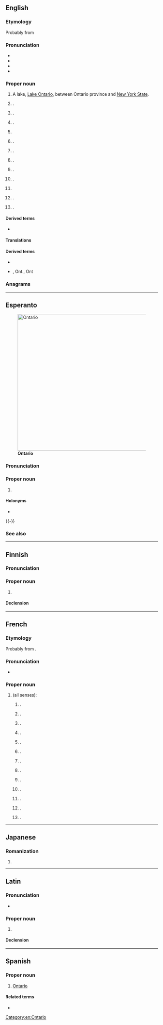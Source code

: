 {{also|Ontário}}
==English==
===Etymology===
Probably from 

===Pronunciation===
* {{a|Canada|GA}}
* {{a|RP}} 
*
* {{hyphenation|en|On|tar|io}}

===Proper noun===
{{en-proper noun}}

# A lake, [[Lake Ontario]], between Ontario province and [[New York State]].
# {{place|en|province|in eastern|c/Canada|capital=Toronto}}.
# {{place|en|city|co/San Bernardino County|s/California}}.
# {{place|en|unincorporated community|co/Knox County|s/Illinois}}.
#
# {{place|en|community|city/Ames|co/Story County|s/Iowa|c/USA}}.
# {{place|en|county|s/New York}}.
# {{place|en|town/hamlet/and/CDP|co/Wayne County|s/New York}}.
# {{place|en|city|co/Richland County|s/Ohio}}.
# {{place|en|city|co/Malheur County|s/Oregon}}.
#
# {{place|en|populated place|co/Charlotte County|s/Virginia}}.
# {{place|en|village|co/Vernon County|s/Wisconsin}}.

====Derived terms====
* {{l|en|Ontario County}}

====Translations====
====Derived terms====
* {{l|en|Ontarian}}
* {{sense|province}} , Ont., Ont

===Anagrams===
[[Category:en:Ontario]]

----

==Esperanto==
{{wikipedia|lang=eo}}
[[Image:Ontario-map.png|thumb|450px|'''Ontario''']]

===Pronunciation===
{{eo-IPA}}

===Proper noun===
{{eo-head}}

# {{place|en|province|c/Canada|t1=Ontario}}

====Holonyms====
* {{l|eo|Kanado}}

{{-}}

===See also===
{{compass-eo|n=[[Hudsona Golfo]]|e=[[Kebekio]]|w=[[Manitobo]]|s=[[Usono]]}}

----

==Finnish==

===Pronunciation===
{{fi-pronunciation||onteerio}}

===Proper noun===
{{fi-noun|proper=true}}

# {{place|fi|province|c/Canada|t1=Ontario}}

====Declension====
{{fi-decl-valtio|n=sg|Ontario|a}}

----

==French==

===Etymology===
Probably from {{der|fr|wya||ontari:io|lit=great lake}}.

===Pronunciation===
* {{fr-IPA}}

===Proper noun===
{{fr-proper noun|m}}

# {{l|en|Ontario}} (all senses):
## {{place|fr|province|c/Canada}}.
## {{place|fr|village|dist/Cayo District|c/Belize}}.
## {{place|fr|city|co/San Bernardino County|s/California}}.
## {{place|fr|unincorporated community|co/Knox County|s/Illinois}}.
## {{place|fr|unincorporated community|twp/Lima Township|co/LaGrange County|s/Indiana|c/USA}}.
## {{place|fr|community|city/Ames|co/Story County|s/Iowa|c/USA}}.
## {{place|fr|county|s/New York}}.
## {{place|fr|town/hamlet/and/CDP|co/Wayne County|s/New York}}.
## {{place|fr|city|co/Richland County|s/Ohio}}.
## {{place|fr|city|co/Malheur County|s/Oregon}}.
## {{place|fr|populated place|twp/North Bethlehem|co/Washington County|s/Pennsylvania}}.
## {{place|fr|populated place|co/Charlotte County|s/Virginia}}.
## {{place|fr|village|co/Vernon County|s/Wisconsin}}.

----

==Japanese==

===Romanization===
{{ja-romaji}}

# {{ja-romanization of|オンタリオ}}

----

==Latin==
{{wikipedia|lang=la}}

===Pronunciation===
* {{la-IPA|Ontariō}}

===Proper noun===
{{la-proper noun|Ontariō<3.loc>|g=f}}

# {{lb|la|New Latin}} {{l|en|Ontario}}

====Declension====
{{la-ndecl|Ontariō<3.loc>}}

{{C|la|Canada|Exonyms}}

----

==Spanish==
{{wikipedia|lang=es}}

===Proper noun===
{{es-proper noun|f}}

# [[#English|Ontario]]

====Related terms====
* {{l|es|ontariano}}

{{C|es|Demonyms|Provinces of Canada}}